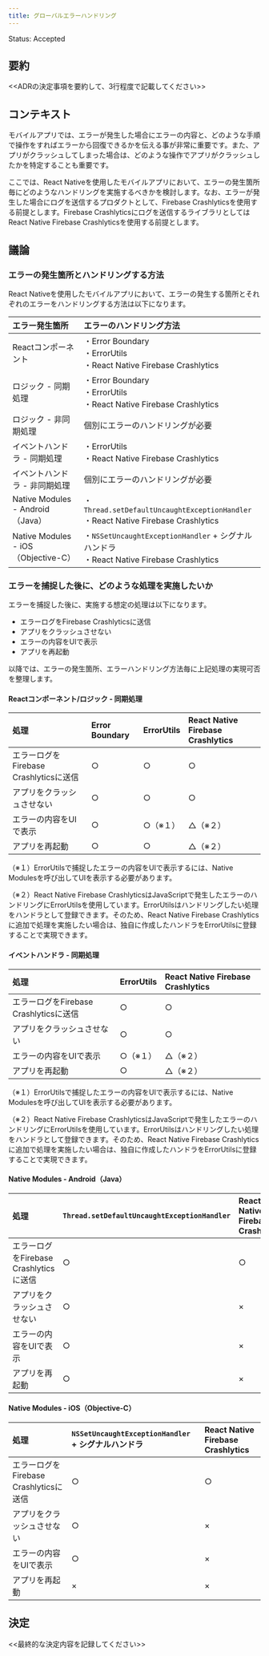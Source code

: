 ```yaml
---
title: グローバルエラーハンドリング
---
```


Status: Accepted

<!--
Proposed: 提案中
Accepted: 採用
Rejected: 却下
Deprecated: 廃止
-->

## 要約

<<ADRの決定事項を要約して、3行程度で記載してください>>

## コンテキスト

モバイルアプリでは、エラーが発生した場合にエラーの内容と、どのような手順で操作をすればエラーから回復できるかを伝える事が非常に重要です。また、アプリがクラッシュしてしまった場合は、どのような操作でアプリがクラッシュしたかを特定することも重要です。

ここでは、React Nativeを使用したモバイルアプリにおいて、エラーの発生箇所毎にどのようなハンドリングを実施するべきかを検討します。なお、エラーが発生した場合にログを送信するプロダクトとして、Firebase Crashlyticsを使用する前提とします。Firebase Crashlyticsにログを送信するライブラリとしてはReact Native Firebase Crashlyticsを使用する前提とします。

## 議論

### エラーの発生箇所とハンドリングする方法

React Nativeを使用したモバイルアプリにおいて、エラーの発生する箇所とそれぞれのエラーをハンドリングする方法は以下になります。

| エラー発生箇所 | エラーのハンドリング方法 |
|:--|:--|
|Reactコンポーネント|・Error Boundary<br/>・ErrorUtils<br/>・React Native Firebase Crashlytics|
|ロジック - 同期処理|・Error Boundary<br/>・ErrorUtils<br/>・React Native Firebase Crashlytics|
|ロジック - 非同期処理|個別にエラーのハンドリングが必要|
|イベントハンドラ - 同期処理|・ErrorUtils<br/>・React Native Firebase Crashlytics|
|イベントハンドラ - 非同期処理|個別にエラーのハンドリングが必要|
|Native Modules - Android（Java）|・`Thread.setDefaultUncaughtExceptionHandler`<br/>・React Native Firebase Crashlytics|
|Native Modules - iOS（Objective-C）|・`NSSetUncaughtExceptionHandler` + シグナルハンドラ<br/>・React Native Firebase Crashlytics|

### エラーを捕捉した後に、どのような処理を実施したいか

エラーを捕捉した後に、実施する想定の処理は以下になります。

* エラーログをFirebase Crashlyticsに送信
* アプリをクラッシュさせない
* エラーの内容をUIで表示
* アプリを再起動

以降では、エラーの発生箇所、エラーハンドリング方法毎に上記処理の実現可否を整理します。

#### Reactコンポーネント/ロジック - 同期処理

| 処理 | Error Boundary | ErrorUtils | React Native Firebase Crashlytics |
|:--|:--|:--|:--|
|エラーログをFirebase Crashlyticsに送信|○|○|○|
|アプリをクラッシュさせない|○|○|○|
|エラーの内容をUIで表示|○|○（※１）|△（※２）|
|アプリを再起動|○|○|△（※２）|

（※１）ErrorUtilsで捕捉したエラーの内容をUIで表示するには、Native Modulesを呼び出してUIを表示する必要があります。

（※２）React Native Firebase CrashlyticsはJavaScriptで発生したエラーのハンドリングにErrorUtilsを使用しています。ErrorUtilsはハンドリングしたい処理をハンドラとして登録できます。そのため、React Native Firebase Crashlyticsに追加で処理を実施したい場合は、独自に作成したハンドラをErrorUtilsに登録することで実現できます。

#### イベントハンドラ - 同期処理

| 処理 | ErrorUtils | React Native Firebase Crashlytics |
|:--|:--|:--|
|エラーログをFirebase Crashlyticsに送信|○|○|
|アプリをクラッシュさせない|○|○|
|エラーの内容をUIで表示|○（※１）|△（※２）|
|アプリを再起動|○|△（※２）|

（※１）ErrorUtilsで捕捉したエラーの内容をUIで表示するには、Native Modulesを呼び出してUIを表示する必要があります。

（※２）React Native Firebase CrashlyticsはJavaScriptで発生したエラーのハンドリングにErrorUtilsを使用しています。ErrorUtilsはハンドリングしたい処理をハンドラとして登録できます。そのため、React Native Firebase Crashlyticsに追加で処理を実施したい場合は、独自に作成したハンドラをErrorUtilsに登録することで実現できます。

#### Native Modules - Android（Java）

| 処理 | `Thread.setDefaultUncaughtExceptionHandler` | React Native Firebase Crashlytics |
|:--|:--|:--|
|エラーログをFirebase Crashlyticsに送信|○|○|
|アプリをクラッシュさせない|○|×|
|エラーの内容をUIで表示|○|×|
|アプリを再起動|○|×|

#### Native Modules - iOS（Objective-C）

| 処理 | `NSSetUncaughtExceptionHandler` + シグナルハンドラ | React Native Firebase Crashlytics |
|:--|:--|:--|
|エラーログをFirebase Crashlyticsに送信|○|○|
|アプリをクラッシュさせない|○|×|
|エラーの内容をUIで表示|○|×|
|アプリを再起動|×|×|

## 決定

<<最終的な決定内容を記録してください>>
